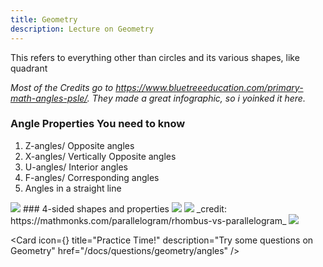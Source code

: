 ```yaml
---
title: Geometry
description: Lecture on Geometry
---
```




<Callout type="info" title="Note">
  This refers to everything other than circles and its various shapes, like
  quadrant
</Callout>

_Most of the Credits go to https://www.bluetreeeducation.com/primary-math-angles-psle/. They made a great infographic, so i yoinked it here._

### Angle Properties You need to know

1. Z-angles/ Opposite angles
2. X-angles/ Vertically Opposite angles
3. U-angles/ Interior angles
4. F-angles/ Corresponding angles
5. Angles in a straight line

<Image src={angle_info} />
### 4-sided shapes and properties

<Image src={square_rect_trapezium}/>
<Image src={rhombus_parallelogram}/>
_credit: https://mathmonks.com/parallelogram/rhombus-vs-parallelogram_


<Image src={triangle}/>
<Cards>

<Card
  icon={<FileQuestion />}
  title="Practice Time!"
  description="Try some questions on Geometry"
  href="/docs/questions/geometry/angles"
/>
</Cards>
